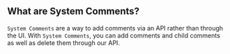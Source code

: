 ## What are System Comments?


`System Comments` are a way to add comments via an API rather than through the UI. With `System Comments`, you can add comments and child comments as well as delete them through our API.
